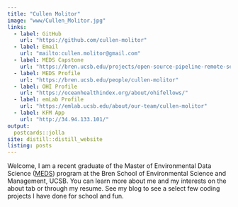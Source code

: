 ```yaml
---
title: "Cullen Molitor"
image: "www/Cullen_Molitor.jpg"
links:
  - label: GitHub
    url: "https://github.com/cullen-molitor"
  - label: Email
    url: "mailto:cullen.molitor@gmail.com"
  - label: MEDS Capstone
    url: "https://bren.ucsb.edu/projects/open-source-pipeline-remote-sensing-crop-yields-under-environmental-change-sub-saharan"
  - label: MEDS Profile
    url: "https://bren.ucsb.edu/people/cullen-molitor"
  - label: OHI Profile
    url: "https://oceanhealthindex.org/about/ohifellows/"
  - label: emLab Profile
    url: "https://emlab.ucsb.edu/about/our-team/cullen-molitor"
  - label: KFM App
    url: "http://34.94.133.101/"
output:
  postcards::jolla
site: distill::distill_website
listing: posts
---
```

Welcome, I am a recent graduate of the Master of Environmental Data Science ([MEDS](https://ucsb-meds.github.io/)) program at the Bren School of Environmental Science and Management, UCSB. You can learn more about me and my interests on the about tab or through my resume. See my blog to see a select few coding projects I have done for school and fun. 


